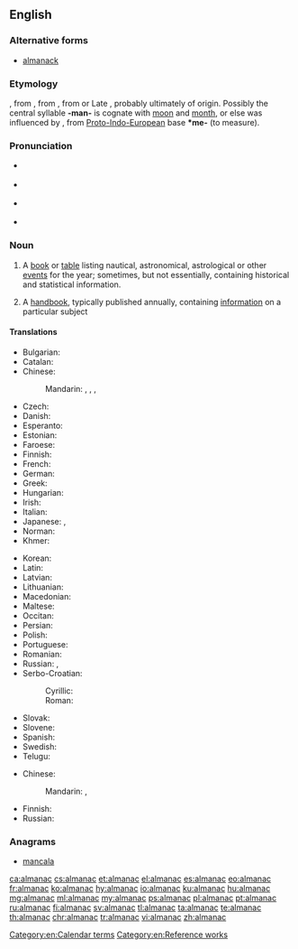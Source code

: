 ==English==

{{wikipedia}}

===Alternative forms===
* [[almanack]]

===Etymology===
{{etyl|fro|en}} {{term|almanach|lang=fro}}, from {{etyl|ML.|en}} {{term|almanachus|lang=la}}, from {{etyl|xaa|en}} {{term||tr=almanak||almanac, calendar|lang=ar}}, from {{etyl|ar|en}} {{term|مناخ|الْمُنَاخ|lang=ar|climate}} or Late {{etyl|grc|en}} {{term|ἀλμενιχιακά||calendar|sc=polytonic|lang=grc}}, probably ultimately of {{etyl|cop|en}} origin. Possibly the central syllable '''-man-''' is cognate with [[moon]] and [[month]], or else was influenced by {{etyl|ine-pro|en}} {{m|ine-pro|*mens-||moon, month}}, from [[Proto-Indo-European]] base '''*me-''' (to measure).

===Pronunciation===
* {{a|GenAm}} {{IPA|[ˈɔlmənæk]|[ˈæl-]|lang=en}}
* {{a|cot-caught|Canada}} {{IPA|[ˈɑlmənæk]|[ˈæl-]|lang=en}}
* {{a|RP}} {{IPA|[ˈɔːlmənæk]|[ˈɒl-]|lang=en}}
* {{hyphenation|al|ma|nac|lang=en}}

===Noun===
{{en-noun}}

# {{context|astronomy|navigation|lang=en}} A [[book]] or [[table]] listing nautical, astronomical, astrological or other [[event]]s for the year; sometimes, but not essentially, containing historical and statistical information.
# A [[handbook]], typically published annually, containing [[information]] on a particular subject

====Translations====
{{trans-top|book or table listing astronomical, nautical or other events for the year}}
* Bulgarian: {{t+|bg|алмана́х|m}}
* Catalan: {{t|ca|almanac|m}}
* Chinese:
*: Mandarin: {{t+|cmn|曆書|sc=Hani}}, {{t+|cmn|历书|tr=lìshū|sc=Hani}}, {{t+|cmn|皇曆|sc=Hani}}, {{t+|cmn|皇历|tr=huángli|sc=Hani}}
* Czech: {{t+|cs|almanach|m}}
* Danish: {{t|da|almanak|c}}
* Esperanto: {{t|eo|almanako}}
* Estonian: {{t|et|almanahh}}
* Faroese: {{t+|fo|álmanakki|m}}
* Finnish: {{t+|fi|almanakka}}
* French: {{t+|fr|almanach|m}}
* German: {{t+|de|Almanach|m}}
* Greek: {{t+|el|αλμανάκ|n}}
* Hungarian: {{t+|hu|almanach}}
* Irish: {{t|ga|almanag|m}}
* Italian: {{t+|it|almanacco|m}}
* Japanese: {{t|ja|年鑑|tr=ねんかん, nenkan|sc=Jpan}}, {{t|ja|アルマナック|tr=arumanakku|sc=Jpan}}
* Norman: {{t|nrf|almonnas|m}}
* Khmer: {{t|km|មហាសង្ក្រាន្ត|tr=mea’haa sɑngkraan|sc=Khmr}}
{{trans-mid}}
* Korean: {{t+|ko|연감|sc=Kore}}
* Latin: {{t|la|almanacus|m}}
* Latvian: {{t|lv|almanahs|m}}
* Lithuanian: {{t-needed|lt}}
* Macedonian: {{t|mk|алманах|m|tr=álmanah|sc=Cyrl}}
* Maltese: {{t|mt|almanak|m}}
* Occitan: {{t-needed|oc}}
* Persian: {{t+|fa|زیگ|tr=zig}}
* Polish: {{t+|pl|almanach|m}}
* Portuguese: {{t+|pt|almanaque|m}}
* Romanian: {{t-needed|ro}}
* Russian: {{t+|ru|альмана́х|m}}, {{t+|ru|ежего́дник|m|sc=Cyrl}}
* Serbo-Croatian:
*: Cyrillic: {{t|sh|алманах|m}}
*: Roman: {{t|sh|almanah|m}}
* Slovak: {{t|sk|almanach|m}}
* Slovene: {{t|sl|almanah|m}}
* Spanish: {{t+|es|almanaque|m}}
* Swedish: {{t+|sv|almanacka|c}}
* Telugu: {{t+|te|పంచాంగము}}
{{trans-bottom}}

{{trans-top|handbook published annually}}
* Chinese: 
*: Mandarin: {{t+|cmn|年鑒|sc=Hani}}, {{t+|cmn|年鉴|tr=niánjiàn|sc=Hani}}
{{trans-mid}}
* Finnish: {{t-needed|fi}}
* Russian: {{t-needed|ru}}
{{trans-bottom}}

===Anagrams===
* [[mancala#English|mancala]]

[[Category:en:Calendar terms]]
[[Category:en:Reference works]]

[[ca:almanac]]
[[cs:almanac]]
[[et:almanac]]
[[el:almanac]]
[[es:almanac]]
[[eo:almanac]]
[[fr:almanac]]
[[ko:almanac]]
[[hy:almanac]]
[[io:almanac]]
[[ku:almanac]]
[[hu:almanac]]
[[mg:almanac]]
[[ml:almanac]]
[[my:almanac]]
[[ps:almanac]]
[[pl:almanac]]
[[pt:almanac]]
[[ru:almanac]]
[[fi:almanac]]
[[sv:almanac]]
[[tl:almanac]]
[[ta:almanac]]
[[te:almanac]]
[[th:almanac]]
[[chr:almanac]]
[[tr:almanac]]
[[vi:almanac]]
[[zh:almanac]]